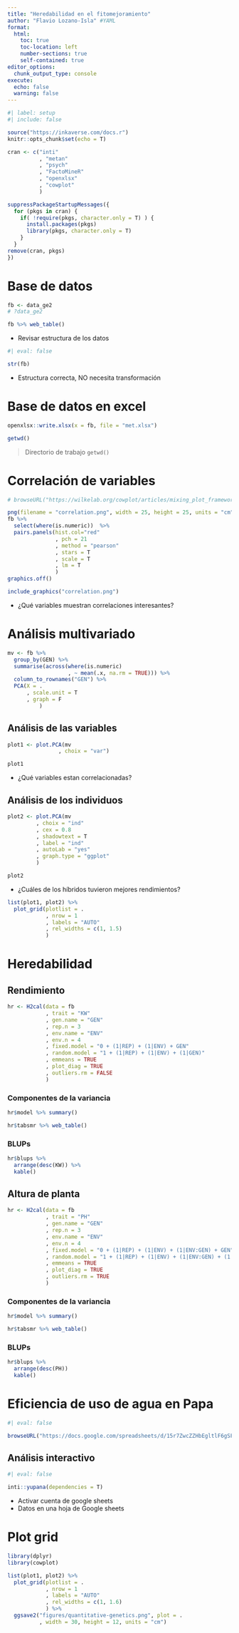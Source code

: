 ```yaml
--- 
title: "Heredabilidad en el fitomejoramiento"
author: "Flavio Lozano-Isla" #YAML
format:
  html:
    toc: true
    toc-location: left
    number-sections: true
    self-contained: true
editor_options: 
  chunk_output_type: console
execute:
  echo: false
  warning: false
---
```


```r
#| label: setup
#| include: false

source("https://inkaverse.com/docs.r")
knitr::opts_chunk$set(echo = T)

cran <- c("inti"
          , "metan"
          , "psych"
          , "FactoMineR"
          , "openxlsx"
          , "cowplot"
          )

suppressPackageStartupMessages({
  for (pkgs in cran) { 
    if( !require(pkgs, character.only = T) ) {
      install.packages(pkgs)
      library(pkgs, character.only = T)
    } 
  }
remove(cran, pkgs)
})
```

# Base de datos

```r
fb <- data_ge2
# ?data_ge2

fb %>% web_table()
```

- Revisar estructura de los datos

```r
#| eval: false

str(fb)
```

- Estructura correcta, NO necesita transformación

# Base de datos en excel

```r
openxlsx::write.xlsx(x = fb, file = "met.xlsx")

getwd()
```

> Directorio de trabajo `getwd()`

# Correlación de variables

```r
# browseURL("https://wilkelab.org/cowplot/articles/mixing_plot_frameworks.html")

png(filename = "correlation.png", width = 25, height = 25, units = "cm", res = 300)
fb %>%
  select(where(is.numeric))  %>% 
  pairs.panels(hist.col="red"
               , pch = 21
               , method = "pearson"
               , stars = T
               , scale = T
               , lm = T
               ) 
graphics.off()

include_graphics("correlation.png")
```

- ¿Qué variables muestran correlaciones interesantes?

# Análisis multivariado

```r
mv <- fb %>% 
  group_by(GEN) %>% 
  summarise(across(where(is.numeric)
                   , ~ mean(.x, na.rm = TRUE))) %>%
  column_to_rownames("GEN") %>% 
  PCA(X = .
      , scale.unit = T
      , graph = F
          )
```

## Análisis de las variables

```r
plot1 <- plot.PCA(mv
                , choix = "var")

plot1
```

- ¿Qué variables estan correlacionadas?

## Análisis de los individuos

```r
plot2 <- plot.PCA(mv
         , choix = "ind"
         , cex = 0.8
         , shadowtext = T
         , label = "ind"
         , autoLab = "yes"
         , graph.type = "ggplot"
         )

plot2
```

- ¿Cuáles de los híbridos tuvieron mejores rendimientos?

```r
list(plot1, plot2) %>% 
  plot_grid(plotlist = .
            , nrow = 1
            , labels = "AUTO"
            , rel_widths = c(1, 1.5)
            )
```

# Heredabilidad

## Rendimiento

```r
hr <- H2cal(data = fb
            , trait = "KW"
            , gen.name = "GEN"
            , rep.n = 3
            , env.name = "ENV"
            , env.n = 4
            , fixed.model = "0 + (1|REP) + (1|ENV) + GEN"
            , random.model = "1 + (1|REP) + (1|ENV) + (1|GEN)"
            , emmeans = TRUE
            , plot_diag = TRUE
            , outliers.rm = FALSE
            )
```

### Componentes de la variancia

```r
hr$model %>% summary()

hr$tabsmr %>% web_table()
```

### BLUPs

```r
hr$blups %>%
  arrange(desc(KW)) %>% 
  kable()
```

## Altura de planta

```r
hr <- H2cal(data = fb
            , trait = "PH"
            , gen.name = "GEN"
            , rep.n = 3
            , env.name = "ENV"
            , env.n = 4
            , fixed.model = "0 + (1|REP) + (1|ENV) + (1|ENV:GEN) + GEN"
            , random.model = "1 + (1|REP) + (1|ENV) + (1|ENV:GEN) + (1|GEN)"
            , emmeans = TRUE
            , plot_diag = TRUE
            , outliers.rm = TRUE
            )
```

### Componentes de la variancia

```r
hr$model %>% summary()

hr$tabsmr %>% web_table()
```

### BLUPs

```r
hr$blups %>% 
  arrange(desc(PH))
  kable()
```

# Eficiencia de uso de agua en Papa

```r
#| eval: false

browseURL("https://docs.google.com/spreadsheets/d/15r7ZwcZZHbEgltlF6gSFvCTFA-CFzVBWwg3mFlRyKPs/edit#gid=1263018298")
```

## Análisis interactivo

```r
#| eval: false

inti::yupana(dependencies = T)
```

- Activar cuenta de google sheets
- Datos en una hoja de Google sheets


# Plot grid

```r
library(dplyr)
library(cowplot)

list(plot1, plot2) %>% 
  plot_grid(plotlist = .
            , nrow = 1
            , labels = "AUTO"
            , rel_widths = c(1, 1.6)
            ) %>% 
  ggsave2("figures/quantitative-genetics.png", plot = .
          , width = 30, height = 12, units = "cm")
```


